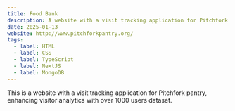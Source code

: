 ```yaml
---
title: Food Bank
description: A website with a visit tracking application for Pitchfork pantry
date: 2025-01-13
website: http://www.pitchforkpantry.org/
tags:
  - label: HTML
  - label: CSS
  - label: TypeScript
  - label: NextJS
  - label: MongoDB
---
```


This is a website with a visit tracking application for Pitchfork pantry, enhancing visitor analytics with over 1000 users dataset.
